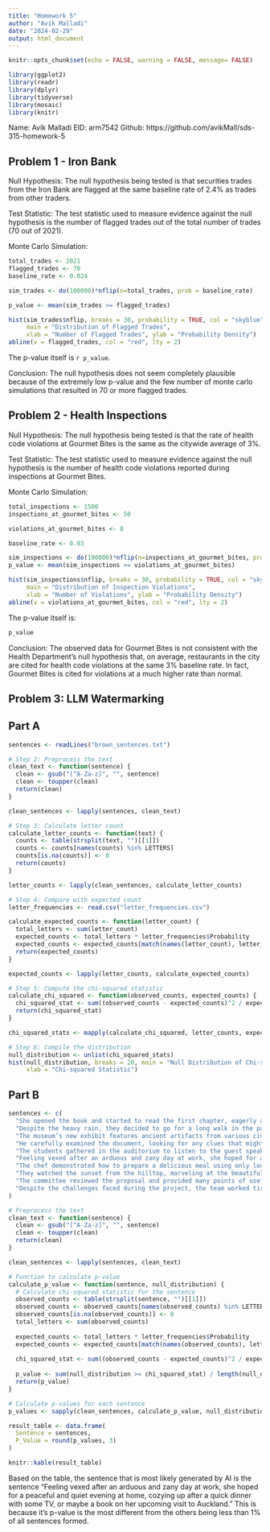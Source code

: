 ---
title: "Homework 5"
author: "Avik Malladi"
date: "2024-02-29"
output: html_document
---

```{r setup, include=FALSE}
knitr::opts_chunk$set(echo = FALSE, warning = FALSE, message= FALSE)
```

``` {r}
library(ggplot2)
library(readr)
library(dplyr)
library(tidyverse)
library(mosaic)
library(knitr)
```

Name: Avik Malladi
EID: arm7542
Github: https://github.com/avikMall/sds-315-homework-5

## Problem 1 - Iron Bank

Null Hypothesis: The null hypothesis being tested is that securities trades from the Iron Bank are flagged at the same baseline rate of 2.4% as trades from other traders.

Test Statistic: The test statistic used to measure evidence against the null hypothesis is the number of flagged trades out of the total number of trades (70 out of 2021).

Monte Carlo Simulation:

``` {r}
total_trades <- 2021
flagged_trades <- 70
baseline_rate <- 0.024

sim_trades <- do(100000)*nflip(n=total_trades, prob = baseline_rate)

p_value <- mean(sim_trades >= flagged_trades)

hist(sim_trades$nflip, breaks = 30, probability = TRUE, col = "skyblue", border = "black", 
     main = "Distribution of Flagged Trades",
     xlab = "Number of Flagged Trades", ylab = "Probability Density")
abline(v = flagged_trades, col = "red", lty = 2)
```


The p-value itself is `r p_value`.

Conclusion: The null hypothesis does not seem completely plausible because of the extremely low p-value and the few number of monte carlo simulations that resulted in 70 or more flagged trades. 


## Problem 2 - Health Inspections

Null Hypothesis: The null hypothesis being tested is that the rate of health code violations at Gourmet Bites is the same as the citywide average of 3%.

Test Statistic: The test statistic used to measure evidence against the null hypothesis is the number of health code violations reported during inspections at Gourmet Bites.

Monte Carlo Simulation:

``` {r}
total_inspections <- 1500
inspections_at_gourmet_bites <- 50

violations_at_gourmet_bites <- 8

baseline_rate <- 0.03

sim_inspections <- do(100000)*nflip(n=inspections_at_gourmet_bites, prob = baseline_rate)
p_value <- mean(sim_inspections >= violations_at_gourmet_bites)

hist(sim_inspections$nflip, breaks = 30, probability = TRUE, col = "skyblue", border = "black", 
     main = "Distribution of Inspection Violations",
     xlab = "Number of Violations", ylab = "Probability Density")
abline(v = violations_at_gourmet_bites, col = "red", lty = 2)
```

The p-value itself is:

``` {r}
p_value
```

Conclusion: The observed data for Gourmet Bites is not consistent with the Health Department’s null hypothesis that, on average, restaurants in the city are cited for health code violations at the same 3% baseline rate. In fact, Gourmet Bites is cited for violations at a much higher rate than normal.


## Problem 3: LLM Watermarking

## Part A

``` {r}
sentences <- readLines("brown_sentences.txt")

# Step 2: Preprocess the text
clean_text <- function(sentence) {
  clean <- gsub("[^A-Za-z]", "", sentence)
  clean <- toupper(clean)
  return(clean)
}

clean_sentences <- lapply(sentences, clean_text)

# Step 3: Calculate letter count
calculate_letter_counts <- function(text) {
  counts <- table(strsplit(text, "")[[1]])
  counts <- counts[names(counts) %in% LETTERS]
  counts[is.na(counts)] <- 0
  return(counts)
}

letter_counts <- lapply(clean_sentences, calculate_letter_counts)

# Step 4: Compare with expected count
letter_frequencies <- read.csv("letter_frequencies.csv")

calculate_expected_counts <- function(letter_count) {
  total_letters <- sum(letter_count)
  expected_counts <- total_letters * letter_frequencies$Probability
  expected_counts <- expected_counts[match(names(letter_count), letter_frequencies$Letter)]
  return(expected_counts)
}

expected_counts <- lapply(letter_counts, calculate_expected_counts)

# Step 5: Compute the chi-squared statistic
calculate_chi_squared <- function(observed_counts, expected_counts) {
  chi_squared_stat <- sum((observed_counts - expected_counts)^2 / expected_counts)
  return(chi_squared_stat)
}

chi_squared_stats <- mapply(calculate_chi_squared, letter_counts, expected_counts)

# Step 6: Compile the distribution
null_distribution <- unlist(chi_squared_stats)
hist(null_distribution, breaks = 20, main = "Null Distribution of Chi-squared Statistic",
     xlab = "Chi-squared Statistic")

```

## Part B

``` {r}
sentences <- c(
  "She opened the book and started to read the first chapter, eagerly anticipating what might come next.",
  "Despite the heavy rain, they decided to go for a long walk in the park, crossing the main avenue by the fountain in the center.",
  "The museum’s new exhibit features ancient artifacts from various civilizations around the world.",
  "He carefully examined the document, looking for any clues that might help solve the mystery.",
  "The students gathered in the auditorium to listen to the guest speaker’s inspiring lecture.",
  "Feeling vexed after an arduous and zany day at work, she hoped for a peaceful and quiet evening at home, cozying up after a quick dinner with some TV, or maybe a book on her upcoming visit to Auckland.",
  "The chef demonstrated how to prepare a delicious meal using only locally sourced ingredients, focusing mainly on some excellent dinner recipes from Spain.",
  "They watched the sunset from the hilltop, marveling at the beautiful array of colors in the sky.",
  "The committee reviewed the proposal and provided many points of useful feedback to improve the project’s effectiveness.",
  "Despite the challenges faced during the project, the team worked tirelessly to ensure its successful completion, resulting in a product that exceeded everyone’s expectations."
)

# Preprocess the text
clean_text <- function(sentence) {
  clean <- gsub("[^A-Za-z]", "", sentence)
  clean <- toupper(clean)
  return(clean)
}

clean_sentences <- lapply(sentences, clean_text)

# Function to calculate p-value
calculate_p_value <- function(sentence, null_distribution) {
  # Calculate chi-squared statistic for the sentence
  observed_counts <- table(strsplit(sentence, "")[[1]])
  observed_counts <- observed_counts[names(observed_counts) %in% LETTERS]
  observed_counts[is.na(observed_counts)] <- 0
  total_letters <- sum(observed_counts)
  
  expected_counts <- total_letters * letter_frequencies$Probability
  expected_counts <- expected_counts[match(names(observed_counts), letter_frequencies$Letter)]
  
  chi_squared_stat <- sum((observed_counts - expected_counts)^2 / expected_counts)
  
  p_value <- sum(null_distribution >= chi_squared_stat) / length(null_distribution)
  return(p_value)
}

# Calculate p-values for each sentence
p_values <- sapply(clean_sentences, calculate_p_value, null_distribution)

result_table <- data.frame(
  Sentence = sentences,
  P_Value = round(p_values, 3)
)

knitr::kable(result_table)
```

Based on the table, the sentence that is most likely generated by AI is the sentence "Feeling vexed after an arduous and zany day at work, she hoped for a peaceful and quiet evening at home, cozying up after a quick dinner with some TV, or maybe a book on her upcoming visit to Auckland." This is because it's p-value is the most different from the others being less than 1% of all sentences formed. 


